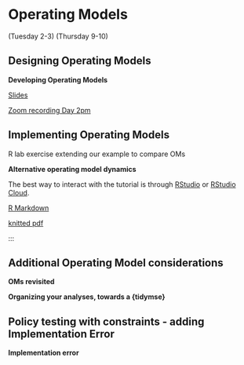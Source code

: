 # Operating Models  {#op-mods}

(Tuesday 2-3)
(Thursday 9-10)


## Designing Operating Models

::: {.slide-deck}
**Developing Operating Models**

::: {.slides}
[Slides](https://docs.google.com/presentation/d/13khlyWPPfWQoBvi4p8hzw9g_rFwLnjWmRItpzdSbIjI/edit#slide=id.ge711a8a8a6_0_401)
:::
:::

::: {.microphone}
[Zoom recording Day 2pm](https://umassd.zoom.us/rec/share/b2cmDNCdzGo7RfftrVBYVIrEMT-gOOqNli7M7_-mQBl2FckKR4tze3pgWzTUIKDb.GYbdLRkGFmF0Qwlw)
:::

## Implementing Operating Models {#coding-oms}

R lab exercise extending our example to compare OMs

::: {.application-exercise} 
**Alternative operating model dynamics**

The best way to interact with the tutorial is through [RStudio](https://github.com/gavinfay/cinar-mse/issues/2) or [RStudio Cloud](https://github.com/gavinfay/cinar-mse/issues/1).

:::
::: {.source}
[R Markdown](https://github.com/gavinfay/asmfc-mse/tree/main/materials/exercises/day-02/alternative-oms.Rmd)
:::

::: {.tutorial}
[knitted pdf](https://github.com/gavinfay/asmfc-mse/tree/main/materials/exercises/day-02/alternative-oms.pdf)
:::
:::




## Additional Operating Model considerations {#oms-revisited}

::: {.slide-deck}
**OMs revisited**

:::
<!-- ::: {.slides} -->
<!-- [Slides](https://docs.google.com/presentation/d/1JjH54uhIPchX-0QqmUUkWRJZoeBu7FNdvIkeSwfZyGQ/edit?usp=sharing) -->
<!-- ::: -->
<!-- ::: -->

::: {.application-exercise} 
**Organizing your analyses, towards a {tidymse}**

:::
<!-- ::: {.source} -->
<!-- [R Markdown](https://github.com/gavinfay/asmfc-mse/tree/main/materials/exercises/day-04/age-structure-om.Rmd) -->
<!-- ::: -->

<!-- ::: {.tutorial} -->
<!-- [knitted pdf](https://github.com/gavinfay/asmfc-mse/tree/main/materials/exercises/day-04/age-structure-om.pdf) -->
<!-- ::: -->

<!-- ::: -->


## Policy testing with constraints - adding Implementation Error {#implementation}

::: {.slide-deck}
**Implementation error**

:::
<!-- ::: {.slides} -->
<!-- [Slides](https://docs.google.com/presentation/d/1nUEOReOiAW9G7X7qJmcfFOJWXyIc0_27BrMPTjec9sE/edit?usp=sharing) -->
<!-- ::: -->
<!-- ::: -->


